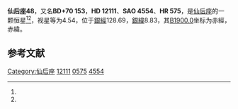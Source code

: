 {{Starbox begin
| name = 仙后座48
}}
{{Starbox observe
| epoch = [[J2000.0|J2000.0]]
| constell = [[仙后座|仙后座]]<ref name=SIMBAD>{{cite web
 | url=http://simbad.u-strasbg.fr/simbad/sim-id?Ident=HR+575
 | title =Pulsating variable Star
 | publisher=Centre de Données astronomiques de Strasbourg
 | work=SIMBAD
 | accessdate=2012-07-13}}</ref><ref name=DATA>{{cite web
 | url=http://vizier.u-strasbg.fr/viz-bin/VizieR-5?-out.add=.&-source=5050&-corr=PK=HR&-out.max=9999&HR=575
 | title =VizieR Detailed Page
 | accessdate=2012-07-13}}</ref>
| 星官 = 
| ra = {{RA|2|1|57.4}}<ref name=SIMBAD /><ref name=DATA />
| dec = {{DEC|+70|54|25}}<ref name=SIMBAD /><ref name=DATA />
| appmag_v = 4.54<ref name=SIMBAD /><ref name=DATA />
}}
{{Starbox character
| class = A3IV<ref name=SIMBAD /><ref name=DATA />
| b-v = 0.16<ref name=SIMBAD /><ref name=DATA />
| u-b = 0.06<ref name=SIMBAD /><ref name=DATA />
| r-i = 0.08<ref name=SIMBAD /><ref name=DATA />
| variable = 
}}
{{Starbox astrometry
| radial_v = 0.06
| prop_mo_ra = -5
| parallax = 0.035
| p_error = 
}}
{{Starbox catalog
| names =BD+70 153，[[SAO星表|SAO]] 4554，[[HD星表|HD]] 12111，[[HR星表|HR]] 575}}
{{Starbox reference |Simbad=HR+575}}
{{Starbox end}}

'''仙后座48'''，又名'''BD+70 153'''，'''HD 12111'''、'''SAO 4554'''、'''HR 575'''，是[[仙后座|仙后座]]的一颗恒星<ref name=SIMBAD /><ref name=DATA />，视星等为4.54，位于[[銀道座標系|銀經]]128.69，[[銀道座標系|銀緯]]8.83，其[[B1900.0|B1900.0]]坐标为赤經{{RA|1|53|44}}，赤緯{{DEC|+70|8.83|20}}。

== 参考文献 ==
{{reflist}}

{{star-stub}}

{{仙后座恒星}}
[[Category:仙后座|Category:仙后座]]
[[Category:HD和HDE天體|12111]]
[[Category:HR天體|0575]]
[[Category:SAO天體|4554]]